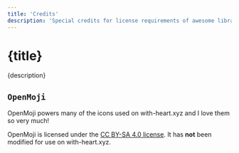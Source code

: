 ```yaml
---
title: 'Credits'
description: 'Special credits for license requirements of awesome libraries'
---
```



# {title}

<p className="subtitle">{description}</p>

## `OpenMoji`

OpenMoji powers many of the icons used on with-heart.xyz and I love them so very
much!

<div className="flex mb-4">
  <Grow />
  <Love />
  <Grow />
  <Love />
</div>

OpenMoji is licensed under the
[CC BY-SA 4.0 license](https://creativecommons.org/licenses/by-sa/4.0/). It has
**not** been modified for use on with-heart.xyz.
